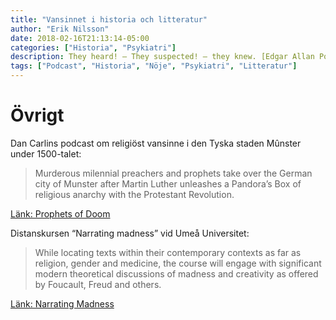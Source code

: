 ```yaml
---
title: "Vansinnet i historia och litteratur"
author: "Erik Nilsson"
date: 2018-02-16T21:13:14-05:00
categories: ["Historia", "Psykiatri"]
description: They heard! – They suspected! – they knew. [Edgar Allan Poe, Tell-Tale Heart]
tags: ["Podcast", "Historia", "Nöje", "Psykiatri", "Litteratur"]
---
```


# Övrigt

Dan Carlins podcast om religiöst vansinne i den Tyska staden Mûnster under 1500-talet:

>Murderous milennial preachers and prophets take over the German city of Munster after Martin Luther unleashes a Pandora's Box of religious anarchy with the Protestant Revolution. 

[Länk: Prophets of Doom](https://www.dancarlin.com/product/hardcore-history-48-prophets-of-doom/)

Distanskursen "Narrating madness" vid Umeå Universitet:

>While locating texts within their contemporary contexts as far as religion, gender and medicine, the course will engage with significant modern theoretical discussions of madness and creativity as offered by Foucault, Freud and others.

[Länk: Narrating Madness](https://www.umu.se/utbildning/kurser/profilkurs-narrating-madness-in-literature-and-culture/)
